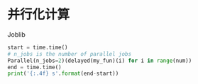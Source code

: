 # 并行化计算

Joblib

```python
start = time.time()
# n_jobs is the number of parallel jobs
Parallel(n_jobs=2)(delayed(my_fun)(i) for i in range(num))
end = time.time()
print('{:.4f} s'.format(end-start))
```




